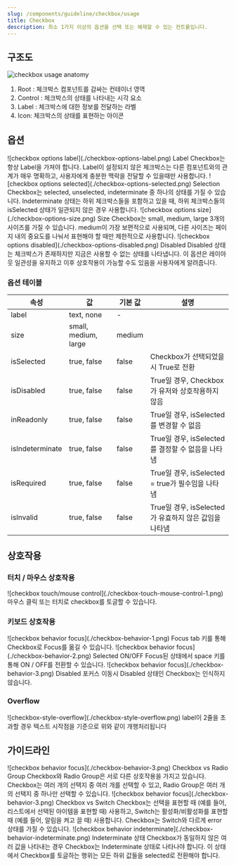 ```yaml
---
slug: /components/guideline/checkbox/usage
title: Checkbox
description: 최소 1가지 이상의 옵션을 선택 또는 해제할 수 있는 컨트롤입니다.
---
```


## 구조도

![checkbox usage anatomy](./checkbox-usage-anatomy.png)

1. Root : 체크박스 컴포넌트를 감싸는 컨테이너 영역
2. Control : 체크박스의 상태를 나타내는 시각 요소
3. Label : 체크박스에 대한 정보를 전달하는 라벨
4. Icon: 체크박스의 상태를 표현하는 아이콘

## 옵션

<HalfCard>
  <HalfCardImageCell>
    ![checkbox options label](./checkbox-options-label.png)
  </HalfCardImageCell>
  <HalfCardDescriptionCell>
    <HalfCardDescriptionTitle>Label</HalfCardDescriptionTitle>
    <HalfCardDescription>
      Checkbox는 항상 Label을 가져야 합니다. Label이 설정되지 않은 체크박스는
      다른 컴포넌트와의 관계가 매우 명확하고, 사용자에게 충분한 맥락을 전달할 수
      있을때만 사용합니다.
    </HalfCardDescription>
  </HalfCardDescriptionCell>
</HalfCard>

<HalfCard>
  <HalfCardImageCell>
    ![checkbox options selected](./checkbox-options-selected.png)
  </HalfCardImageCell>
  <HalfCardDescriptionCell>
    <HalfCardDescriptionTitle>Selection</HalfCardDescriptionTitle>
    <HalfCardDescription>
      Checkbox는 selected, unselected, indeterminate 중 하나의 상태를 가질 수
      있습니다. Indeterminate 상태는 하위 체크박스들을 포함하고 있을 때, 하위
      체크박스들의 isSelected 상태가 일관되지 않은 경우 사용합니다.
    </HalfCardDescription>
  </HalfCardDescriptionCell>
</HalfCard>

<HalfCard>
  <HalfCardImageCell>
    ![checkbox options size](./checkbox-options-size.png)
  </HalfCardImageCell>
  <HalfCardDescriptionCell>
    <HalfCardDescriptionTitle>Size</HalfCardDescriptionTitle>
    <HalfCardDescription>
      Checkbox는 small, medium, large 3개의 사이즈를 가질 수 있습니다. medium이
      가장 보편적으로 사용되며, 다른 사이즈는 페이지 내의 중요도를 나눠서
      표현해야 할 때만 제한적으로 사용합니다.
    </HalfCardDescription>
  </HalfCardDescriptionCell>
</HalfCard>

<HalfCard>
  <HalfCardImageCell>
    ![checkbox options disabled](./checkbox-options-disabled.png)
  </HalfCardImageCell>
  <HalfCardDescriptionCell>
    <HalfCardDescriptionTitle>Disabled</HalfCardDescriptionTitle>
    <HalfCardDescription>
      Disabled 상태는 체크박스가 존재하지만 지금은 사용할 수 없는 상태를
      나타냅니다. 이 옵션은 레이아웃 일관성을 유지하고 이후 상호작용이 가능할
      수도 있음을 사용자에게 알려줍니다.
    </HalfCardDescription>
  </HalfCardDescriptionCell>
</HalfCard>

### 옵션 테이블

| 속성            | 값                   | 기본 값 | 설명                                                  |
| --------------- | -------------------- | ------- | ----------------------------------------------------- |
| label           | text, none           | -       |                                                       |
| size            | small, medium, large | medium  |                                                       |
| isSelected      | true, false          | false   | Checkbox가 선택되었을 시 True로 전환                  |
| isDisabled      | true, false          | false   | True일 경우, Checkbox가 유저와 상호작용하지 않음      |
| inReadonly      | true, false          | false   | True일 경우, isSelected를 변경할 수 없음              |
| isIndeterminate | true, false          | false   | True일 경우, isSelected를 결정할 수 없음을 나타냄     |
| isRequired      | true, false          | false   | True일 경우, isSelected = true가 필수임을 나타냄      |
| isInvalid       | true, false          | false   | True일 경우, isSelected가 유효하지 않은 값임을 나타냄 |

## 상호작용

### 터치 / 마우스 상호작용

<FullCard>
  <FullCardImageCell>
    ![checkbox touch/mouse control](./checkbox-touch-mouse-control-1.png)
  </FullCardImageCell>
  <FullCardDescription>
    마우스 클릭 또는 터치로 checkbox를 토글할 수 있습니다.
  </FullCardDescription>
</FullCard>

<br />

### 키보드 상호작용

<HalfCard>
  <HalfCardImageCell>
    ![checkbox behavior focus](./checkbox-behavior-1.png)
  </HalfCardImageCell>
  <HalfCardDescriptionCell>
    <HalfCardDescriptionTitle>Focus</HalfCardDescriptionTitle>
    <HalfCardDescription>
      <Keyboard>tab</Keyboard> 키를 통해 Checkbox로 Focus를 옮길 수 있습니다.
    </HalfCardDescription>
  </HalfCardDescriptionCell>
</HalfCard>

<HalfCard>
  <HalfCardImageCell>
    ![checkbox behavior focus](./checkbox-behavior-2.png)
  </HalfCardImageCell>
  <HalfCardDescriptionCell>
    <HalfCardDescriptionTitle>Selected ON/OFF</HalfCardDescriptionTitle>
    <HalfCardDescription>
      Focus된 상태에서 <Keyboard>space</Keyboard> 키를 통해 ON / OFF를 전환할 수
      있습니다.
    </HalfCardDescription>
  </HalfCardDescriptionCell>
</HalfCard>

<HalfCard>
  <HalfCardImageCell>
    ![checkbox behavior focus](./checkbox-behavior-3.png)
  </HalfCardImageCell>
  <HalfCardDescriptionCell>
    <HalfCardDescriptionTitle>Disabled</HalfCardDescriptionTitle>
    <HalfCardDescription>
      포커스 이동시 Disabled 상태인 Checkbox는 인식하지 않습니다.
    </HalfCardDescription>
  </HalfCardDescriptionCell>
</HalfCard>

### Overflow

<FullCard>
  <FullCardImageCell>
    ![checkbox-style-overflow](./checkbox-style-overflow.png)
  </FullCardImageCell>
  <FullCardDescription>
    label이 2줄을 초과할 경우 텍스트 시작점을 기준으로 위와 같이 개행처리됩니다
  </FullCardDescription>
</FullCard>

## 가이드라인

<HalfCard>
  <HalfCardImageCell>
    ![checkbox behavior focus](./checkbox-behavior-3.png)
  </HalfCardImageCell>
  <HalfCardDescriptionCell>
    <HalfCardDescriptionTitle>Checkbox vs Radio Group</HalfCardDescriptionTitle>
    <HalfCardDescription>
      Checkbox와 Radio Group은 서로 다른 상호작용을 가지고 있습니다. Checkbox는
      여러 개의 선택지 중 여러 개를 선택할 수 있고, Radio Group은 여러 개의
      선택지 중 하나만 선택할 수 있습니다.
    </HalfCardDescription>
  </HalfCardDescriptionCell>
</HalfCard>

<HalfCard>
  <HalfCardImageCell>
    ![checkbox behavior focus](./checkbox-behavior-3.png)
  </HalfCardImageCell>
  <HalfCardDescriptionCell>
    <HalfCardDescriptionTitle>Checkbox vs Switch</HalfCardDescriptionTitle>
    <HalfCardDescription>
      Checkbox는 선택을 표현할 때 (예를 들어, 리스트에서 선택된 아이템을 표현할
      때) 사용하고, Switch는 활성화/비활성화를 표현할 때 (예를 들어, 알림을 켜고
      끌 때) 사용합니다. Checkbox는 Switch와 다르게 error 상태를 가질 수
      있습니다.
    </HalfCardDescription>
  </HalfCardDescriptionCell>
</HalfCard>

<HalfCard>
  <HalfCardImageCell>
    ![checkbox behavior indeterminate](./checkbox-behavior-indeterminate.png)
  </HalfCardImageCell>
  <HalfCardDescriptionCell>
    <HalfCardDescriptionTitle>Indeterminate 상태</HalfCardDescriptionTitle>
    <HalfCardDescription>
      Checkbox가 동일하지 않은 여러 값을 나타내는 경우 Checkbox는 Indeterminate
      상태로 나타나야 합니다. 이 상태에서 Checkbox를 토글하는 행위는 모든 하위
      값들을 selected로 전환해야 합니다.
    </HalfCardDescription>
  </HalfCardDescriptionCell>
</HalfCard>
